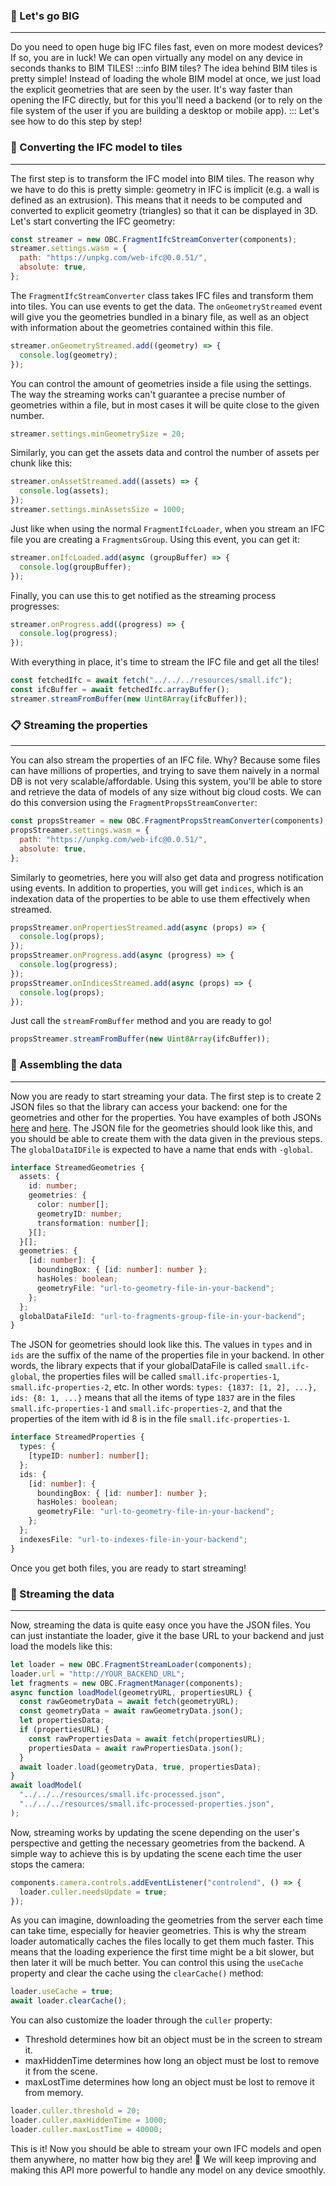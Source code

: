 ### 💪 Let's go BIG

---

Do you need to open huge big IFC files fast, even on more modest devices?
If so, you are in luck! We can open virtually any model on any device in
seconds thanks to BIM TILES!
:::info BIM tiles?
The idea behind BIM tiles is pretty simple! Instead of loading the whole BIM
model at once, we just load the explicit geometries that are seen by the user.
It's way faster than opening the IFC directly, but for this you'll need
a backend (or to rely on the file system of the user if you are building a
desktop or mobile app).
:::
Let's see how to do this step by step!

### 🧩 Converting the IFC model to tiles

---

The first step is to transform the IFC model into BIM tiles. The reason why we
have to do this is pretty simple: geometry in IFC is implicit (e.g. a wall is
defined as an extrusion). This means that it needs to be computed and converted
to explicit geometry (triangles) so that it can be displayed in 3D. Let's start
converting the IFC geometry:

```js
const streamer = new OBC.FragmentIfcStreamConverter(components);
streamer.settings.wasm = {
  path: "https://unpkg.com/web-ifc@0.0.51/",
  absolute: true,
};
```

The `FragmentIfcStreamConverter` class takes IFC files and transform them into
tiles. You can use events to get the data. The `onGeometryStreamed` event will
give you the geometries bundled in a binary file, as well as an object with
information about the geometries contained within this file.

```js
streamer.onGeometryStreamed.add((geometry) => {
  console.log(geometry);
});
```

You can control the amount of geometries inside a file using the settings. The
way the streaming works can't guarantee a precise number of geometries within a file,
but in most cases it will be quite close to the given number.

```js
streamer.settings.minGeometrySize = 20;
```

Similarly, you can get the assets data and control the number of assets per chunk like this:

```js
streamer.onAssetStreamed.add((assets) => {
  console.log(assets);
});
streamer.settings.minAssetsSize = 1000;
```

Just like when using the normal `FragmentIfcLoader`, when you stream an IFC file you are
creating a `FragmentsGroup`. Using this event, you can get it:

```js
streamer.onIfcLoaded.add(async (groupBuffer) => {
  console.log(groupBuffer);
});
```

Finally, you can use this to get notified as the streaming process progresses:

```js
streamer.onProgress.add((progress) => {
  console.log(progress);
});
```

With everything in place, it's time to stream the IFC file and get all the tiles!

```js
const fetchedIfc = await fetch("../../../resources/small.ifc");
const ifcBuffer = await fetchedIfc.arrayBuffer();
streamer.streamFromBuffer(new Uint8Array(ifcBuffer));
```

### 📋 Streaming the properties

---

You can also stream the properties of an IFC file. Why? Because some files can have
millions of properties, and trying to save them naively in a normal DB is not very
scalable/affordable. Using this system, you'll be able to store and retrieve the
data of models of any size without big cloud costs. We can do this conversion
using the `FragmentPropsStreamConverter`:

```js
const propsStreamer = new OBC.FragmentPropsStreamConverter(components);
propsStreamer.settings.wasm = {
  path: "https://unpkg.com/web-ifc@0.0.51/",
  absolute: true,
};
```

Similarly to geometries, here you will also get data and progress notification
using events. In addition to properties, you will get `indices`, which is an
indexation data of the properties to be able to use them effectively when
streamed.

```js
propsStreamer.onPropertiesStreamed.add(async (props) => {
  console.log(props);
});
propsStreamer.onProgress.add(async (progress) => {
  console.log(progress);
});
propsStreamer.onIndicesStreamed.add(async (props) => {
  console.log(props);
});
```

Just call the `streamFromBuffer` method and you are ready to go!

```js
propsStreamer.streamFromBuffer(new Uint8Array(ifcBuffer));
```

### 🧱 Assembling the data

---

Now you are ready to start streaming your data. The first step is to create 2 JSON
files so that the library can access your backend: one for the geometries and other for
the properties. You have examples of both JSONs [here](https://github.com/ThatOpen/engine_components/blob/main/resources/small.ifc-processed.json)
and [here](https://github.com/ThatOpen/engine_components/blob/main/resources/small.ifc-processed-properties.json).
The JSON file for the geometries should look like this, and you should
be able to create them with the data given in the previous steps. The `globalDataIDFile`
is expected to have a name that ends with `-global`.

```ts
interface StreamedGeometries {
  assets: {
    id: number;
    geometries: {
      color: number[];
      geometryID: number;
      transformation: number[];
    }[];
  }[];
  geometries: {
    [id: number]: {
      boundingBox: { [id: number]: number };
      hasHoles: boolean;
      geometryFile: "url-to-geometry-file-in-your-backend";
    };
  };
  globalDataFileId: "url-to-fragments-group-file-in-your-backend";
}
```

The JSON for geometries should look like this. The values in `types` and in `ids`
are the suffix of the name of the properties file in your backend. In other words,
the library expects that if your globalDataFile is called `small.ifc-global`, the
properties files will be called `small.ifc-properties-1`, `small.ifc-properties-2`,
etc. In other words: `types: {1837: [1, 2], ...}, ids: {8: 1, ...}` means that
all the items of type `1837` are in the files `small.ifc-properties-1` and
`small.ifc-properties-2`, and that the properties of the item with id 8 is in the
file `small.ifc-properties-1`.

```ts
interface StreamedProperties {
  types: {
    [typeID: number]: number[];
  };
  ids: {
    [id: number]: {
      boundingBox: { [id: number]: number };
      hasHoles: boolean;
      geometryFile: "url-to-geometry-file-in-your-backend";
    };
  };
  indexesFile: "url-to-indexes-file-in-your-backend";
}
```

Once you get both files, you are ready to start streaming!

### 🧱 Streaming the data

---

Now, streaming the data is quite easy once you have the JSON files.
You can just instantiate the loader, give it the base URL to your
backend and just load the models like this:

```js
let loader = new OBC.FragmentStreamLoader(components);
loader.url = "http://YOUR_BACKEND_URL";
let fragments = new OBC.FragmentManager(components);
async function loadModel(geometryURL, propertiesURL) {
  const rawGeometryData = await fetch(geometryURL);
  const geometryData = await rawGeometryData.json();
  let propertiesData;
  if (propertiesURL) {
    const rawPropertiesData = await fetch(propertiesURL);
    propertiesData = await rawPropertiesData.json();
  }
  await loader.load(geometryData, true, propertiesData);
}
await loadModel(
  "../../../resources/small.ifc-processed.json",
  "../../../resources/small.ifc-processed-properties.json",
);
```

Now, streaming works by updating the scene depending on the user's perspective
and getting the necessary geometries from the backend. A simple way to achieve
this is by updating the scene each time the user stops the camera:

```js
components.camera.controls.addEventListener("controlend", () => {
  loader.culler.needsUpdate = true;
});
```

As you can imagine, downloading the geometries from the server each time can
take time, especially for heavier geometries. This is why the stream loader
automatically caches the files locally to get them much faster. This means that
the loading experience the first time might be a bit slower, but then later
it will be much better. You can control this using the `useCache` property
and clear the cache using the `clearCache()` method:

```js
loader.useCache = true;
await loader.clearCache();
```

You can also customize the loader through the `culler` property:

- Threshold determines how bit an object must be in the screen to stream it.
- maxHiddenTime determines how long an object must be lost to remove it from the scene.
- maxLostTime determines how long an object must be lost to remove it from memory.

```js
loader.culler.threshold = 20;
loader.culler.maxHiddenTime = 1000;
loader.culler.maxLostTime = 40000;
```

This is it! Now you should be able to stream your own IFC models and open them anywhere,
no matter how big they are! 💪 We will keep improving and making this API more powerful
to handle any model on any device smoothly.
